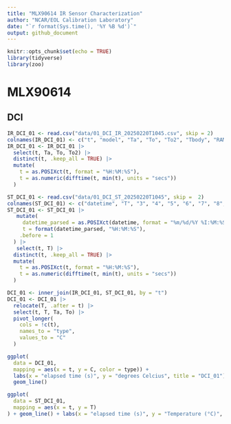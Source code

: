 ```yaml
---
title: "MLX90614 IR Sensor Characterization"
author: "NCAR/EOL Calibration Laboratory"
date: "`r format(Sys.time(), '%Y %B %d')`"
output: github_document
---
```


```r
knitr::opts_chunk$set(echo = TRUE)
library(tidyverse)
library(zoo)
```

# MLX90614

## DCI
```r
IR_DCI_01 <- read.csv("data/01_DCI_IR_20250220T1045.csv", skip = 2)
colnames(IR_DCI_01) <- c("t", "model", "Ta", "To", "To2", "Tbody", "RAM3", "RAM4", "RAM5")
IR_DCI_01 <- IR_DCI_01 |> 
  select(t, Ta, To, To2) |> 
  distinct(t, .keep_all = TRUE) |> 
  mutate(
    t = as.POSIXct(t, format = "%H:%M:%S"),
    t = as.numeric(difftime(t, min(t), units = "secs"))
  )

ST_DCI_01 <- read.csv("data/01_DCI_ST_20250220T1045", skip =  2)
colnames(ST_DCI_01) <- c("datetime", "T", "3", "4", "5", "6", "7", "8", "9")
ST_DCI_01 <- ST_DCI_01 |> 
   mutate(
     datetime_parsed = as.POSIXct(datetime, format = "%m/%d/%Y %I:%M:%S %p"),
     t = format(datetime_parsed, "%H:%M:%S"),
    .before = 1
  ) |> 
   select(t, T) |> 
  distinct(t, .keep_all = TRUE) |> 
  mutate(
    t = as.POSIXct(t, format = "%H:%M:%S"),
    t = as.numeric(difftime(t, min(t), units = "secs"))
  )

DCI_01 <- inner_join(IR_DCI_01, ST_DCI_01, by = "t")
DCI_01 <- DCI_01 |> 
  relocate(T, .after = t) |> 
  select(t, T, Ta, To) |> 
  pivot_longer(
    cols = !c(t),
    names_to = "type",
    values_to = "C"
  )
```

```r
ggplot(
  data = DCI_01,
  mapping = aes(x = t, y = C, color = type)) +
  labs(x = "elapsed time (s)", y = "degrees Celcius", title = "DCI_01") +
  geom_line()
```
```r
ggplot(
  data = ST_DCI_01,
  mapping = aes(x = t, y = T)
) + geom_line() + labs(x = "elapsed time (s)", y = "Temperature (°C)", title = "Oil Bath Stability", subtitle = "Fluke 7060 set to 25°C, measured by Fluke 1594A w/ 5699 SPRT")
```


